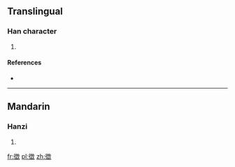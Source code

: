 ==Translingual==

===Han character===
{{Han char|rn=60|rad=彳|as=14|sn=17|four=2824<sub>0</sub>|canj=竹人山口大 (HOURK)|ids=⿲[[彳]][[訔]][[攵]]}}

# {{defn|Han|sort=彳14}}

====References====
* {{Han ref|kx=0372.081|dkj=10272|hdz=20850.010|uh=5FBE|ud=24510|bh=ECDD|bd=60637}}

----

==Mandarin==

===Hanzi===
{{cmn-hanzi|pin=[[méi]] ([[mei2]])|wg=mei<sup>2</sup>}}

# {{defn|lang=cmn|sort=彳14}}

[[fr:徾]]
[[pl:徾]]
[[zh:徾]]
